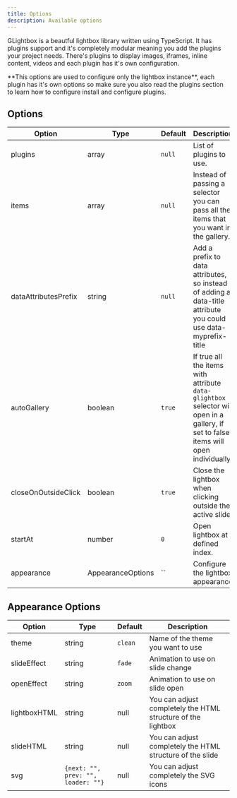 ```yaml
---
title: Options
description: Available options
---
```


GLightbox is a beautful lightbox library written using TypeScript. It has plugins support and it's completely modular meaning you add the plugins your project needs.
 There's plugins to display images, iframes, inline content, videos and each plugin has it's own configuration.

<Callout icon="💡" type="info">
**This options are used to configure only the lightbox instance**, each plugin has it's own options so make sure you also read the plugins section to learn how to configure install and configure plugins.
</Callout>

## Options

| Option | Type | Default | Description |
| --- | --- | --- | --- |
| plugins  | array | `null` | List of plugins to use. |
| items | array | `null` | Instead of passing a selector you can pass all the items that you want in the gallery. |
| dataAttributesPrefix | string | `null` | Add a prefix to data attributes, so instead of adding a data-title attribute you could use data-myprefix-title  |
| autoGallery | boolean | `true` | If true all the items with attribute `data-glightbox` selector will open in a gallery, if set to false items will open individually. |
| closeOnOutsideClick | boolean | `true` | Close the lightbox when clicking outside the active slide. |
| startAt | number | `0` | Open lightbox at defined index. |
| appearance | AppearanceOptions | `` | Configure the lightbox appearance |

## Appearance Options

| Option | Type | Default | Description |
| --- | --- | --- | --- |
| theme | string | `clean` | Name of the theme you want to use |
| slideEffect | string | `fade` | Animation to use on slide change |
| openEffect  | string | `zoom` | Animation to use on slide open |
| lightboxHTML  | string | null | You can adjust completely the HTML structure of the lightbox |
| slideHTML  | string | null | You can adjust completely the HTML structure of the slide |
| svg  | `{next: "", prev: "", loader: ""}` | null | You can adjust completely the SVG icons |
